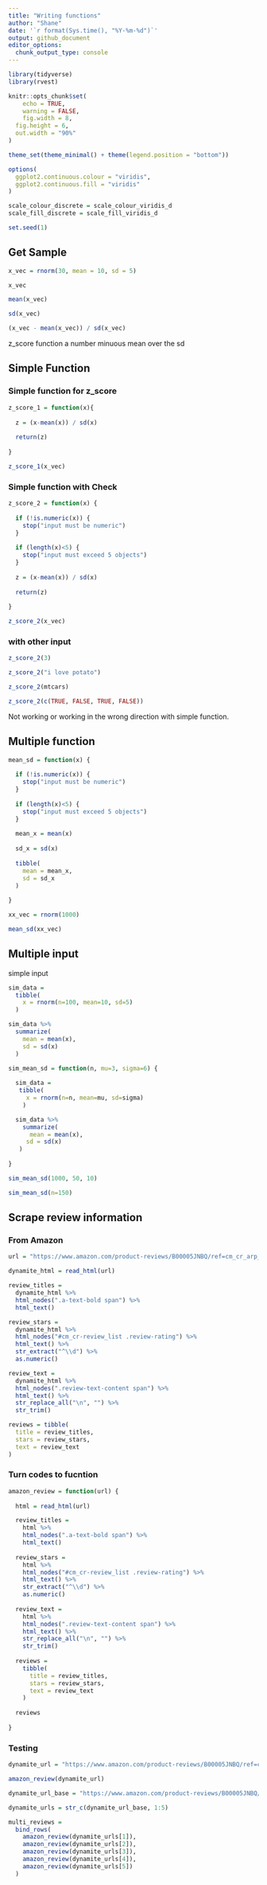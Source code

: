 ```yaml
---
title: "Writing functions"
author: "Shane"
date: '`r format(Sys.time(), "%Y-%m-%d")`'
output: github_document
editor_options: 
  chunk_output_type: console
---
```


```r
library(tidyverse)
library(rvest)

knitr::opts_chunk$set(
	echo = TRUE,
	warning = FALSE,
	fig.width = 8, 
  fig.height = 6,
  out.width = "90%"
)

theme_set(theme_minimal() + theme(legend.position = "bottom"))

options(
  ggplot2.continuous.colour = "viridis",
  ggplot2.continuous.fill = "viridis"
)

scale_colour_discrete = scale_colour_viridis_d
scale_fill_discrete = scale_fill_viridis_d

set.seed(1)
```



## Get Sample

```r
x_vec = rnorm(30, mean = 10, sd = 5)

x_vec

mean(x_vec)

sd(x_vec)

(x_vec - mean(x_vec)) / sd(x_vec)
```
z_score function a number minuous mean over the sd


## Simple Function


### Simple function for z_score

```r
z_score_1 = function(x){
  
  z = (x-mean(x)) / sd(x)
  
  return(z)
  
}

z_score_1(x_vec)
```


### Simple function with Check

```r
z_score_2 = function(x) {
  
  if (!is.numeric(x)) {
    stop("input must be numeric")
  }
  
  if (length(x)<5) {
    stop("input must exceed 5 objects")
  }
  
  z = (x-mean(x)) / sd(x)
  
  return(z)
  
}

z_score_2(x_vec)
```


### with other input

```r
z_score_2(3)

z_score_2("i love potato")

z_score_2(mtcars)

z_score_2(c(TRUE, FALSE, TRUE, FALSE))
```

Not working or working in the wrong direction with simple function.



## Multiple function

```r
mean_sd = function(x) {
  
  if (!is.numeric(x)) {
    stop("input must be numeric")
  }
  
  if (length(x)<5) {
    stop("input must exceed 5 objects")
  }
  
  mean_x = mean(x)
  
  sd_x = sd(x)
  
  tibble(
    mean = mean_x,
    sd = sd_x
  )
  
}

xx_vec = rnorm(1000)

mean_sd(xx_vec)
```



## Multiple input

simple input
```r
sim_data = 
  tibble(
    x = rnorm(n=100, mean=10, sd=5)
  )

sim_data %>% 
  summarize(
    mean = mean(x),
    sd = sd(x)
  )
```

```r
sim_mean_sd = function(n, mu=3, sigma=6) {
  
  sim_data = 
   tibble(
     x = rnorm(n=n, mean=mu, sd=sigma)
    )

  sim_data %>% 
    summarize(
      mean = mean(x),
     sd = sd(x)
   )
  
}

sim_mean_sd(1000, 50, 10)

sim_mean_sd(n=150)
```



## Scrape review information


### From Amazon

```r
url = "https://www.amazon.com/product-reviews/B00005JNBQ/ref=cm_cr_arp_d_viewopt_rvwer?ie=UTF8&reviewerType=avp_only_reviews&sortBy=recent&pageNumber=1"

dynamite_html = read_html(url)

review_titles = 
  dynamite_html %>%
  html_nodes(".a-text-bold span") %>%
  html_text()

review_stars = 
  dynamite_html %>%
  html_nodes("#cm_cr-review_list .review-rating") %>%
  html_text() %>%
  str_extract("^\\d") %>%
  as.numeric()

review_text = 
  dynamite_html %>%
  html_nodes(".review-text-content span") %>%
  html_text() %>% 
  str_replace_all("\n", "") %>% 
  str_trim()

reviews = tibble(
  title = review_titles,
  stars = review_stars,
  text = review_text
)
```


### Turn codes to fucntion

```r
amazon_review = function(url) {
  
  html = read_html(url)

  review_titles = 
    html %>%
    html_nodes(".a-text-bold span") %>%
    html_text()
  
  review_stars = 
    html %>%
    html_nodes("#cm_cr-review_list .review-rating") %>%
    html_text() %>%
    str_extract("^\\d") %>%
    as.numeric()
  
  review_text = 
    html %>%
    html_nodes(".review-text-content span") %>%
    html_text() %>% 
    str_replace_all("\n", "") %>% 
    str_trim()
  
  reviews = 
    tibble(
      title = review_titles,
      stars = review_stars,
      text = review_text
    )
  
  reviews
  
}
```

### Testing

```r
dynamite_url = "https://www.amazon.com/product-reviews/B00005JNBQ/ref=cm_cr_arp_d_viewopt_rvwer?ie=UTF8&reviewerType=avp_only_reviews&sortBy=recent&pageNumber=2"

amazon_review(dynamite_url)
```

```r
dynamite_url_base = "https://www.amazon.com/product-reviews/B00005JNBQ/ref=cm_cr_arp_d_viewopt_rvwer?ie=UTF8&reviewerType=avp_only_reviews&sortBy=recent&pageNumber="

dynamite_urls = str_c(dynamite_url_base, 1:5)

multi_reviews = 
  bind_rows(
    amazon_review(dynamite_urls[1]),
    amazon_review(dynamite_urls[2]),
    amazon_review(dynamite_urls[3]),
    amazon_review(dynamite_urls[4]),
    amazon_review(dynamite_urls[5])
  )
```

